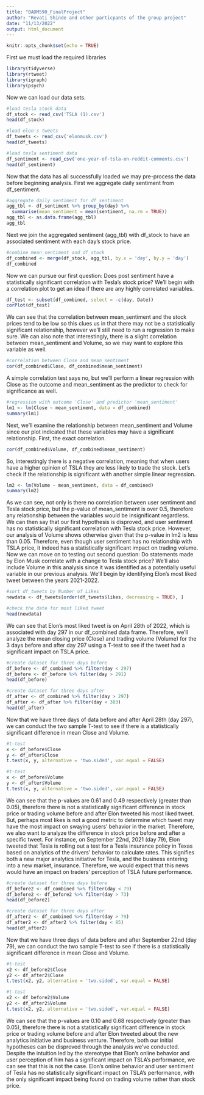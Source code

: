 ```yaml
---
title: "BADM590_FinalProject"
author: "Revati Shinde and other particpants of the group project"
date: "11/13/2022"
output: html_document
---
```


```r
knitr::opts_chunk$set(echo = TRUE)
```

First we must load the required libraries

```r
library(tidyverse)
library(rtweet)
library(igraph)
library(psych)
```

Now we can load our data sets.

```r
#load tesla stock data
df_stock <- read_csv('TSLA (1).csv')
head(df_stock)
```

```r
#load elon's tweets
df_tweets <- read_csv('elonmusk.csv')
head(df_tweets)
```

```r
#load tesla sentiment data
df_sentiment <- read_csv('one-year-of-tsla-on-reddit-comments.csv')
head(df_sentiment)
```

Now that the data has all successfully loaded we may pre-process the data before beginning analysis. First we aggregate daily sentiment from df_sentiment.

```r
#aggregate daily sentiment for df_sentiment
agg_tbl <- df_sentiment %>% group_by(day) %>%
  summarise(mean_sentiment = mean(sentiment, na.rm = TRUE))
agg_tbl <- as.data.frame(agg_tbl)
agg_tbl
```

Next we join the aggregated sentiment (agg_tbl) with df_stock to have an associated sentiment with each day's stock price.

```r
#combine mean_sentiment and df_stock
df_combined <- merge(df_stock, agg_tbl, by.x = 'day', by.y = 'day')
df_combined
```

Now we can pursue our first question: Does post sentiment have a statistically significant correlation with Tesla's stock price? We'll begin with a correlation plot to get an idea if there are any highly correlated variables.

```r
df_test <- subset(df_combined, select = -c(day, Date))
corPlot(df_test)
```

We can see that the correlation between mean_sentiment and the stock prices tend to be low so this clues us in that there may not be a statistically significant relationship, however we'll still need to run a regression to make sure. We can also note that interestingly, there is a slight correlation between mean_sentiment and Volume, so we may want to explore this variable as well.

```r
#correlation between Close and mean_sentiment
cor(df_combined$Close, df_combined$mean_sentiment)
```

A simple correlation test says no, but we'll perform a linear regression with Close as the outcome and mean_sentiment as the predictor to check for significance as well. 

```r
#regression with outcome 'Close' and predictor 'mean_sentiment'
lm1 <- lm(Close ~ mean_sentiment, data = df_combined)
summary(lm1)
```

Next, we'll examine the relationship between mean_sentiment and Volume since our plot indicated that these variables may have a significant relationship. First, the exact correlation.

```r
cor(df_combined$Volume, df_combined$mean_sentiment)
```

So, interestingly there is a negative correlation, meaning that when users have a higher opinion of TSLA they are less likely to trade the stock. Let's check if the relationship is significant with another simple linear regression.

```r
lm2 <- lm(Volume ~ mean_sentiment, data = df_combined)
summary(lm2)
```


As we can see, not only is there no correlation between user sentiment and Tesla stock price, but the p-value of mean_sentiment is over 0.5, therefore any relationship between the variables would be insignificant regardless. We can then say that our first hypothesis is disproved, and user sentiment has no statistically significant correlation with Tesla stock price. However, our analysis of Volume shows otherwise given that the p-value in lm2 is less than 0.05. Therefore, even though user sentiment has no relationship with TSLA price, it indeed has a statistically significant impact on trading volume. Now we can move on to testing out second question: Do statements made by Elon Musk correlate with a change to Tesla stock price? We'll also include Volume in this analysis since it was identified as a potentially useful variable in our previous analysis. We'll begin by identifying Elon's most liked tweet between the years 2021-2022.

```r
#sort df_tweets by Number of Likes
newdata <- df_tweets[order(df_tweets$likes, decreasing = TRUE), ]

#check the date for most liked tweet
head(newdata)
```

We can see that Elon's most liked tweet is on April 28th of 2022, which is associated with day 297 in our df_combined data frame. Therefore, we'll analyze the mean closing price (Close) and trading volume (Volume) for the 3 days before and after day 297 using a T-test to see if the tweet had a significant impact on TSLA price.

```r
#create dataset for three days before
df_before <- df_combined %>% filter(day < 297)
df_before <- df_before %>% filter(day > 291)
head(df_before)
```

```r
#create dataset for three days after
df_after <- df_combined %>% filter(day > 297)
df_after <- df_after %>% filter(day < 303)
head(df_after)
```

Now that we have three days of data before and after April 28th (day 297), we can conduct the two sample T-test to see if there is a statistically significant difference in mean Close and Volume.

```r
#t-test
x <- df_before$Close
y <- df_after$Close
t.test(x, y, alternative = 'two.sided', var.equal = FALSE)
```

```r
#t-test
x <- df_before$Volume
y <- df_after$Volume
t.test(x, y, alternative = 'two.sided', var.equal = FALSE)
```

We can see that the p-values are 0.61 and 0.49 respectively (greater than 0.05), therefore there is not a statistically significant difference in stock price or trading volume before and after Elon tweeted his most liked tweet. But, perhaps most likes is not a good metric to determine which tweet may have the most impact on swaying users' behavior in the market. Therefore, we also want to analyze the difference in stock price before and after a specific tweet. For instance, on September 22nd, 2021 (day 79), Elon tweeted that Tesla is rolling out a test for a Tesla insurance policy in Texas based on analytics of the drivers' behavior to calculate rates. This signifies both a new major analytics initiative for Tesla, and the business entering into a new market, insurance. Therefore, we would expect that this news would have an impact on traders' perception of TSLA future performance.

```r
#create dataset for three days before
df_before2 <- df_combined %>% filter(day < 79)
df_before2 <- df_before2 %>% filter(day > 73)
head(df_before2)
```

```r
#create dataset for three days after
df_after2 <- df_combined %>% filter(day > 79)
df_after2 <- df_after2 %>% filter(day < 85)
head(df_after2)
```

Now that we have three days of data before and after September 22nd (day 79), we can conduct the two sample T-test to see if there is a statistically significant difference in mean Close and Volume.

```r
#t-test
x2 <- df_before2$Close
y2 <- df_after2$Close
t.test(x2, y2, alternative = 'two.sided', var.equal = FALSE)
```

```r
#t-test
x2 <- df_before2$Volume
y2 <- df_after2$Volume
t.test(x2, y2, alternative = 'two.sided', var.equal = FALSE)
```

We can see that the p-values are 0.10 and 0.68 respectively (greater than 0.05), therefore there is not a statistically significant difference in stock price or trading volume before and after Elon tweeted about the new analytics initiative and business venture. Therefore, both our initial hypotheses can be disproved through the analysis we've conducted. Despite the intuition led by the stereotype that Elon's online behavior and user perception of him has a significant impact on TSLA's performance, we can see that this is not the case. Elon's online behavior and user sentiment of Tesla has no statistically significant impact on TSLA's performance, with the only significant impact being found on trading volume rather than stock price.
